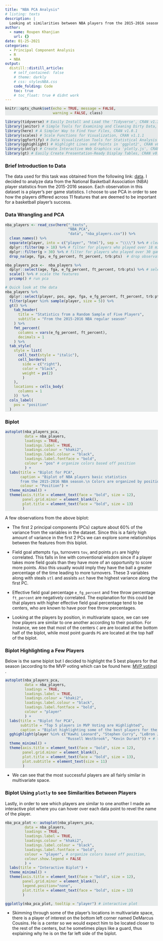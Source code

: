 ```yaml
---
title: "NBA PCA Analysis"
# listing: texts
description: |
  Looking at similarities between NBA players from the 2015-2016 season
author:
  - name: Roupen Khanjian
    url: {}
date: 01-25-2021
categories:
  - Principal Component Analysis
  - R
  - NBA
output:
  distill::distill_article:
    # self_contained: false
    # theme: darkly
    # css: stylesNBA.css
    code_folding: Code
    toc: true
    # toc_float: true # didnt work
---
```


```r
knitr::opts_chunk$set(echo = TRUE, message = FALSE, 
                      warning = FALSE, class)
```

<style>
pre.r {
    background-color: #e7eaea;
}
</style>


```r
library(tidyverse) # Easily Install and Load the 'Tidyverse', CRAN v1.3.0
library(janitor) # Simple Tools for Examining and Cleaning Dirty Data, CRAN v2.1.0
library(here) # A Simpler Way to Find Your Files, CRAN v1.0.1
library(scales) # Scale Functions for Visualization, CRAN v1.1.1
library(ggfortify) # Data Visualization Tools for Statistical Analysis Results, CRAN v0.4.11
library(gghighlight) # Highlight Lines and Points in 'ggplot2', CRAN v0.3.1
library(plotly) # Create Interactive Web Graphics via 'plotly.js', CRAN v4.9.3
library(gt) # Easily Create Presentation-Ready Display Tables, CRAN v0.2.2 

```

### Brief Introduction to Data

The data used for this task was obtained from the following link: [data](https://www.basketball-reference.com/leagues/NBA_2016_per_game.html). I decided to analyze data from the National Basketball Association (NBA) player statistics from the 2015-2016 season. Each observation in this dataset is a player's per game statistics. I choose to use PCA in order to see how the players differed across 11 features that are deemed to be important for a basketball player's success. 


### Data Wrangling and PCA

```r
nba_players <- read_csv(here("_texts", 
                             "NBA_PCA",
                             "data", "nba_players.csv")) %>% 
  clean_names() %>% 
  separate(player, into = c("player", "html"), sep = "\\\\") %>% # clean the player name column
  dplyr::filter(mp > 18) %>% # filter for players who played over 18 minutes a game (out of a possible 48)
  dplyr::filter(g > 30) %>% # filter for players who played over 30 games (out of a possible 82)
  drop_na(age, fga, e_fg_percent, ft_percent, trb:pts)  # drop observations with missing values 

nba_players_pca <-  nba_players %>%  
  dplyr::select(age, fga, e_fg_percent, ft_percent, trb:pts) %>% # select the features for pca
  scale() %>% # scale the features
  prcomp() # run pca

# Quick look at the data
nba_players %>%
  dplyr::select(player, pos, age, fga, e_fg_percent, ft_percent, trb:pts) %>% 
  filter(player %in% sample(player, size = 5)) %>% 
  gt() %>% 
    tab_header(
      title = "Statistics from a Random Sample of Five Players",
      subtitle = "From the 2015-2016 NBA regular season"
    ) %>% 
    fmt_percent(
      columns = vars(e_fg_percent, ft_percent),
      decimals = 1
    ) %>% 
  tab_style(
    style = list(
      cell_text(style = "italic"),
      cell_borders(
        side = c("right"), 
        color = "black",
        weight = px(2)
        )
    ),
    locations = cells_body(
      columns = 1
    ))  %>% 
  cols_label(
    pos = "position"
  ) 

```

### Biplot


```r
autoplot(nba_players_pca,
         data = nba_players,
         loadings = TRUE,
         loadings.label = TRUE,
         loadings.colour = "khaki2",
         loadings.label.colour = "black",
         loadings.label.fontface = "bold",
         colour = "pos" # organize colors based off position
         ) +
  labs(title = "Biplot for PCA",
       caption = "Biplot of NBA players basic statistics 
       from the 2015-2016 NBA season.\n Colors are organized by position.",
       colour = "Position") +
  theme_minimal() +
  theme(axis.title = element_text(face = "bold", size = 12),
        panel.grid.minor = element_blank(),
        plot.title = element_text(face = "bold", size = 13)
        )
```

A few observations from the above biplot:

* The first 2 principal components (PCs) capture about 60% of the variance from the variables in the dataset. Since this is a fairly high amount of variance in the first 2 PCs we can explore some relationships between the features from this biplot.

* Field goal attempts `fga`, turnovers `tov`, and points `pts` are highly correlated. This falls in line with conventional wisdom since if a player takes more field goals than they have more of an opportunity to score more points. Also this usually would imply they have the ball a greater percentage of the time leading to more turnovers. These 3 variables along with steals `stl` and assists `ast` have the highest variance along the first PC. 

* Effective field goal percentage `e_fg_percent` and free throw percentage `ft_percent` are negatively correlated. The explanation for this could be that players with higher effective field goal percentage tend to be centers, who are known to have poor free throw percentages. 

* Looking at the players by position, in multivariate space, we can see how players are similar to one another according to their position. For instance, we see that most of the centers `C` are are located at the bottom half of the biplot, while most point guards `PG` are located at the top half of the biplot. 


### Biplot Highlighting a Few Players

Below is the same biplot but I decided to highlight the 5 best players for that season (according to the MVP voting which can be found here: [MVP voting](http://bkref.com/pi/shareit/y5jwL)) . 

```r
autoplot(nba_players_pca,
         data = nba_players,
         loadings = TRUE,
         loadings.label = TRUE,
         loadings.colour = "khaki2",
         loadings.label.colour = "black",
         loadings.label.fontface = "bold",
         colour = "player"
         ) +
  labs(title = "Biplot for PCA",
       subtitle = "Top 5 players in MVP Voting are Highlighted",
       caption = "Biplot highlighting some of the best players for the 2015-2016 NBA season") +
  gghighlight(player %in% c("Kawhi Leonard", "Stephen Curry", "LeBron James",
                            "Russell Westbrook", "Kevin Durant")) + # top 5 players in MVP voting
  theme_minimal() +
  theme(axis.title = element_text(face = "bold", size = 12),
        panel.grid.minor = element_blank(),
        plot.title = element_text(face = "bold", size = 13),
        plot.subtitle = element_text(size = 11)
        )
```

* We can see that the most successful players are all fairly similar in multivariate space. 

### Biplot Using `plotly` to see Similarities Between Players

Lastly, in order to see which players are similar to one another I made an interactive plot where you can hover over each data point to revel the name of the player. 

```r
nba_pca_plot <- autoplot(nba_players_pca,
         data = nba_players,
         loadings = TRUE,
         loadings.label = TRUE,
         loadings.colour = "khaki2",
         loadings.label.colour = "black",
         loadings.label.fontface = "bold",
         colour = "player", # organize colors based off position,
         colour.show.legend = FALSE
         ) +
  labs(title = "Interactive Biplot") +
  theme_minimal() +
  theme(axis.title = element_text(face = "bold", size = 12),
        panel.grid.minor = element_blank(),
        legend.position="none",
        plot.title = element_text(face = "bold", size = 13)
        )

ggplotly(nba_pca_plot, tooltip = "player") # interactive plot


```

* Skimming through some of the player's locations in multivariate space, there is a player of interest on the bottom left corner named DeMarcus Cousins. He is a center so we would expect him to be located closer to the rest of the centers, but he sometimes plays like a guard, thus explaining why he is on the far left side of the biplot.   







